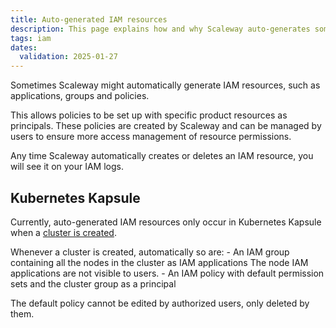 ```yaml
---
title: Auto-generated IAM resources
description: This page explains how and why Scaleway auto-generates some IAM resources.
tags: iam
dates:
  validation: 2025-01-27
---
```



Sometimes Scaleway might automatically generate IAM resources, such as applications, groups and policies.

This allows policies to be set up with specific product resources as principals. These policies are created by Scaleway and can be managed by users to ensure more access management of resource permissions.

Any time Scaleway automatically creates or deletes an IAM resource, you will see it on your IAM logs.

<Lightbox image={image} alt="Image showing IAM logs in the Scaleway console. The first two lines show a policy and group that were automatically created for a Kubernetes Kapsule cluster, respectively. The third and fourth line show a group and a policy that were deleted. In all cases, the logs indicate that the actions were performed by Scaleway." />

## Kubernetes Kapsule

Currently, auto-generated IAM resources only occur in Kubernetes Kapsule when a [cluster is created](/kubernetes/how-to/connect-cluster-kubectl).

Whenever a cluster is created, automatically so are:
    - An IAM group containing all the nodes in the cluster as IAM applications
      <Message type="note">
        The node IAM applications are not visible to users.
      </Message>
    - An IAM policy with default permission sets and the cluster group as a principal

The default policy cannot be edited by authorized users, only deleted by them.


